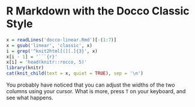 <!--
%\VignetteEngine{knitr::docco_classic}
%\VignetteIndexEntry{R Markdown with the Docco Classic Style}
-->

# R Markdown with the Docco Classic Style

```r
x = readLines('docco-linear.Rmd')[-(1:7)]
x = gsub('linear', 'classic', x)
i = grep('^knit2html[(][.]{3}', x)
x[i - 1] = '```{r}'
x[i] = 'head(knitr::rocco, 5)'
library(knitr)
cat(knit_child(text = x, quiet = TRUE), sep = '\n')
```

You probably have noticed that you can adjust the widths of the two columns
using your cursor. What is more, press `T` on your keyboard, and see what
happens.
